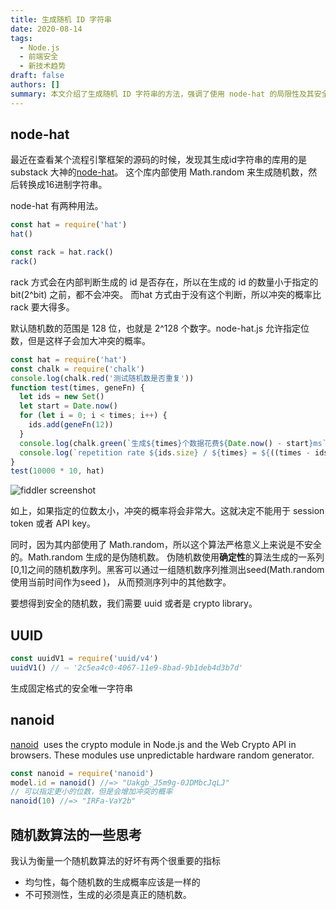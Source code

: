 ```yaml
---
title: 生成随机 ID 字符串
date: 2020-08-14
tags:
  - Node.js
  - 前端安全
  - 新技术趋势
draft: false
authors: []
summary: 本文介绍了生成随机 ID 字符串的方法，强调了使用 node-hat 的局限性及其安全性问题，推荐使用 UUID 或 nanoid 作为更安全的替代方案。
---
```


## node-hat

最近在查看某个流程引擎框架的源码的时候，发现其生成id字符串的库用的是 substack 大神的[node-hat](https://github.com/substack/node-hat)。
这个库内部使用 Math.random 来生成随机数，然后转换成16进制字符串。

node-hat 有两种用法。

```javascript
const hat = require('hat')
hat()

const rack = hat.rack()
rack()
```

rack 方式会在内部判断生成的 id 是否存在，所以在生成的 id 的数量小于指定的 bit(2^bit) 之前，都不会冲突。
而hat 方式由于没有这个判断，所以冲突的概率比 rack 要大得多。

默认随机数的范围是 128 位，也就是 2^128 个数字。node-hat.js 允许指定位数，但是这样子会加大冲突的概率。

```javascript
const hat = require('hat')
const chalk = require('chalk')
console.log(chalk.red('测试随机数是否重复'))
function test(times, geneFn) {
  let ids = new Set()
  let start = Date.now()
  for (let i = 0; i < times; i++) {
    ids.add(geneFn(12))
  }
  console.log(chalk.green(`生成${times}个数据花费${Date.now() - start}ms`))
  console.log(`repetition rate ${ids.size} / ${times} = ${((times - ids.size) / times).toFixed(6)}`)
}
test(10000 * 10, hat)
```

<div className="relative h-[400px]">
  <Image
    style={{ objectFit: 'contain' }}
    className="my-0"
    alt="fiddler screenshot"
    src="https://cdn.nlark.com/yuque/0/2020/png/438262/1597419065571-5d8fdbf3-8459-4a71-bff7-ff1aa9207edd.png"
    fill={true}
  />
</div>

如上，如果指定的位数太小，冲突的概率将会非常大。这就决定不能用于 session token 或者 API key。

同时，因为其内部使用了 Math.random，所以这个算法严格意义上来说是不安全的。Math.random 生成的是伪随机数。
伪随机数使用**确定性**的算法生成的一系列[0,1]之间的随机数序列。黑客可以通过一组随机数序列推测出seed(Math.random 使用当前时间作为seed )，
从而预测序列中的其他数字。

要想得到安全的随机数，我们需要 uuid 或者是 crypto library。

## UUID

```javascript
const uuidV1 = require('uuid/v4')
uuidV1() // ⇨ '2c5ea4c0-4067-11e9-8bad-9b1deb4d3b7d'
```

生成固定格式的安全唯一字符串

## nanoid

[nanoid](https://github.com/ai/nanoid)  uses the crypto module in Node.js and the Web Crypto API in browsers. These modules use unpredictable hardware random generator.

```javascript
const nanoid = require('nanoid')
model.id = nanoid() //=> "Uakgb_J5m9g-0JDMbcJqLJ"
// 可以指定更小的位数，但是会增加冲突的概率
nanoid(10) //=> "IRFa-VaY2b"
```

## 随机数算法的一些思考

我认为衡量一个随机数算法的好坏有两个很重要的指标

- 均匀性，每个随机数的生成概率应该是一样的
- 不可预测性，生成的必须是真正的随机数。
